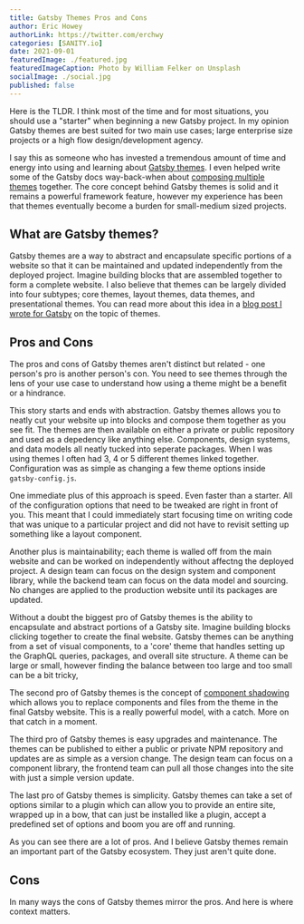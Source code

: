 ```yaml
---
title: Gatsby Themes Pros and Cons
author: Eric Howey
authorLink: https://twitter.com/erchwy
categories: [SANITY.io]
date: 2021-09-01
featuredImage: ./featured.jpg
featuredImageCaption: Photo by William Felker on Unsplash
socialImage: ./social.jpg
published: false
---
```


Here is the TLDR. I think most of the time and for most situations, you should use a "starter" when beginning a new Gatsby project. In my opinion Gatsby themes are best suited for two main use cases; large enterprise size projects or a high flow design/development agency.

I say this as someone who has invested a tremendous amount of time and energy into using and learning about [Gatsby themes](https://www.gatsbyjs.com/docs/themes/). I even helped write some of the Gatsby docs way-back-when about [composing multiple themes](https://www.gatsbyjs.com/tutorial/using-multiple-themes-together) together. The core concept behind Gatsby themes is solid and it remains a powerful framework feature, however my experience has been that themes eventually become a burden for small-medium sized projects.

## What are Gatsby themes?

Gatsby themes are a way to abstract and encapsulate specific portions of a website so that it can be maintained and updated independently from the deployed project. Imagine building blocks that are assembled together to form a complete website. I also believe that themes can be largely divided into four subtypes; core themes, layout themes, data themes, and presentational themes. You can read more about this idea in a [blog post I wrote for Gatsby](https://www.gatsbyjs.com/blog/2020-05-14-introducing-gatsby-theme-catalyst/) on the topic of themes.

## Pros and Cons

The pros and cons of Gatsby themes aren't distinct but related - one person's pro is another person's con. You need to see themes through the lens of your use case to understand how using a theme might be a benefit or a hindrance.

This story starts and ends with abstraction. Gatsby themes allows you to neatly cut your website up into blocks and compose them together as you see fit. The themes are then available on either a private or public repository and used as a depedency like anything else. Components, design systems, and data models all neatly tucked into seperate packages. When I was using themes I often had 3, 4 or 5 different themes linked together. Configuration was as simple as changing a few theme options inside `gatsby-config.js`.

One immediate plus of this approach is speed. Even faster than a starter. All of the configuration options that need to be tweaked are right in front of you. This meant that I could immediately start focusing time on writing code that was unique to a particular project and did not have to revisit setting up something like a layout component.

Another plus is maintainability; each theme is walled off from the main website and can be worked on independently without affectng the deployed project. A design team can focus on the design system and component library, while the backend team can focus on the data model and sourcing. No changes are applied to the production website until its packages are updated.

Without a doubt the biggest pro of Gatsby themes is the ability to encapsulate and abstract portions of a Gatsby site. Imagine building blocks clicking together to create the final website. Gatsby themes can be anything from a set of visual components, to a 'core' theme that handles setting up the GraphQL queries, packages, and overall site structure. A theme can be large or small, however finding the balance between too large and too small can be a bit tricky,

The second pro of Gatsby themes is the concept of [component shadowing](https://www.gatsbyjs.com/docs/how-to/plugins-and-themes/shadowing/) which allows you to replace components and files from the theme in the final Gatsby website. This is a really powerful model, with a catch. More on that catch in a moment.

The third pro of Gatsby themes is easy upgrades and maintenance. The themes can be published to either a public or private NPM repository and updates are as simple as a version change. The design team can focus on a component library, the frontend team can pull all those changes into the site with just a simple version update.

The last pro of Gatsby themes is simplicity. Gatsby themes can take a set of options similar to a plugin which can allow you to provide an entire site, wrapped up in a bow, that can just be installed like a plugin, accept a predefined set of options and boom you are off and running.

As you can see there are a lot of pros. And I believe Gatsby themes remain an important part of the Gatsby ecosystem. They just aren't quite done.

## Cons

In many ways the cons of Gatsby themes mirror the pros. And here is where context matters.
